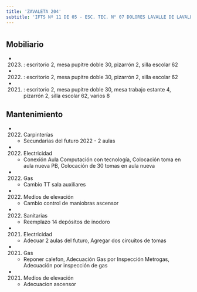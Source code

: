 ```yaml
---
title: 'ZAVALETA 204'
subtitle: 'IFTS Nº 11 DE 05 - ESC. TEC. N° 07 DOLORES LAVALLE DE LAVALLE - CAIYJ CLUB PARQUE PATRICIOS - CFP N° 36'
---
```


#


## Mobiliario

*  (2023) : escritorio 2, mesa pupitre doble 30, pizarrón 2, silla escolar 62 

*  (2022) : escritorio 2, mesa pupitre doble 30, pizarrón 2, silla escolar 62 

*  (2021) : escritorio 2, mesa pupitre doble 30, mesa trabajo estante 4, pizarrón 2, silla escolar 62, varios 8 





## Mantenimiento

*  (2022) Carpinterías 
    + Secundarias del futuro 2022 - 2 aulas

*  (2022) Electricidad 
    + Conexión Aula Computación con tecnología, Colocación  toma en aula nueva PB, Colocación de 30 tomas en aula nueva

*  (2022) Gas 
    + Cambio TT sala auxiliares

*  (2022) Medios de elevación 
    + Cambio control de maniobras ascensor

*  (2022) Sanitarias 
    + Reemplazo 14 depósitos de inodoro

*  (2021) Electricidad 
    + Adecuar 2 aulas del futuro, Agregar dos circuitos de tomas

*  (2021) Gas 
    + Reponer calefon, Adecuación Gas por Inspección Metrogas, Adecuación por inspección de gas

*  (2021) Medios de elevación 
    + Adecuacion ascensor



